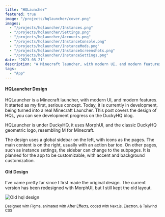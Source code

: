 ```yaml
---
title: "HQLauncher"
featured: true
image: "/projects/hqlauncher/cover.png"
images:
  - "/projects/hqlauncher/Instances.png"
  - "/projects/hqlauncher/Settings.png"
  - "/projects/hqlauncher/Accounts.png"
  - "/projects/hqlauncher/InstanceConsole.png"
  - "/projects/hqlauncher/InstanceMods.png"
  - "/projects/hqlauncher/InstanceScreenshots.png"
  - "/projects/hqlauncher/InstanceSettings.png"
date: "2023-08-21"
description: "A Minecraft launcher, with modern UI, and modern features."
tags:
  - "App"
---
```



<MDXYoutubeEmbed id="94ZfFKeZ8KE" />

#### HQLauncher Design

HQLauncher is a Minecraft launcher, with modern UI, and modern features. It started as my first, serious concept. Today, it is currently in development, being turned into a real Minecraft Launcher. This post covers the design of HQL, you can see development progress on the DuckyHQ blog.

HQLauncher is under DuckyHQ, it uses MorphUI, and the classic DuckyHQ geometric logo, resembling M for Minecraft.

The design uses a global sidebar on the left, with icons as the pages. The main content is on the right, usually with an action bar too. On other pages, such as instance settings, the sidebar can change to the subpages. It is planned for the app to be customizable, with accent and background customization.

#### Old Design

I've came pretty far since I first made the original design. The current version has been redesigned with MorphUI, but I still kept the old layout.

![Old hql design](/public/projects/hqlauncher/OldInstances.png)

<sub>
  Designed with Figma, animated with After Effects, coded with Next.js,
  Electron, & Tailwind CSS
</sub>
